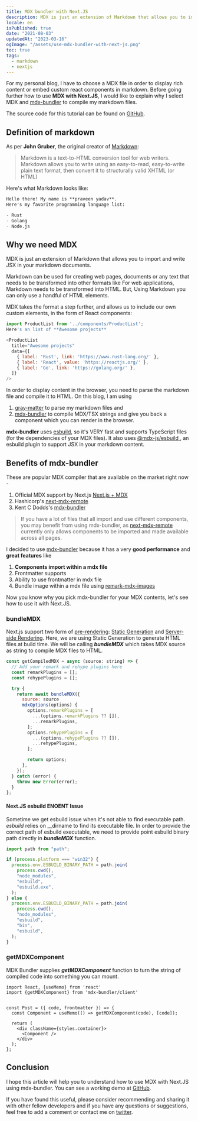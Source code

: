 ```yaml
---
title: MDX bundler with Next.JS
description: MDX is just an extension of Markdown that allows you to import and write JSX in your markdown documents.
locale: en
isPublished: true
date: "2021-08-03"
updatedAt: "2023-03-16"
ogImage: "/assets/use-mdx-bundler-with-next-js.png"
toc: true
tags:
  - markdown
  - nextjs
---
```


For my personal blog, I have to choose a MDX file in order to display rich content or embed custom react components in markdown. Before going further how to use **MDX with Next.JS**, I would like to explain why I select MDX and [mdx-bundler](https://github.com/kentcdodds/mdx-bundler) to compile my markdown files.

The source code for this tutorial can be found on [GitHub](https://github.com/pyadav/use-mdx-bundler-with-next-js).

## Definition of markdown

As per **John Gruber**, the original creator of [Markdown](https://daringfireball.net/projects/markdown/):

> Markdown is a text-to-HTML conversion tool for web writers. Markdown allows you to write using an easy-to-read, easy-to-write plain text format, then convert it to structurally valid XHTML (or HTML)

Here's what Markdown looks like:

```md
Hello there! My name is **praveen yadav**.
Here's my favorite programming language list:

- Rust
- Golang
- Node.js
```

## Why we need MDX

MDX is just an extension of Markdown that allows you to import and write JSX in your markdown documents.

Markdown can be used for creating web pages, documents or any text that needs to be transformed into other formats like For web applications, Markdown needs to be transformed into HTML. But, Using Markdown you can only use a handful of HTML elements.

MDX takes the format a step further, and allows us to include our own custom elements, in the form of React components:

```js
import ProductList from '../components/ProductList';
Here's an list of **Awesome projects**

<ProductList
  title="Awesome projects"
  data={[
    { label: 'Rust', link: 'https://www.rust-lang.org/' },
    { label: 'React', value: 'https://reactjs.org/' },
    { label: 'Go', link: 'https://golang.org/' },
  ]}
/>
```

In order to display content in the browser, you need to parse the markdown file and compile it to HTML. On this blog, I am using

1. [gray-matter](https://github.com/jonschlinkert/gray-matter) to parse my markdown files and
2. [mdx-bundler](https://github.com/kentcdodds/mdx-bundler) to compile MDX/TSX strings and give you back a component which you can render in the browser.

**mdx-bundler** uses [esbuild](https://esbuild.github.io/), so it's VERY fast and supports TypeScript files (for the dependencies of your MDX files). It also uses [@mdx-js/esbuild
](https://github.com/mdx-js/mdx), an esbuild plugin to support JSX in your markdown content.

## Benefits of mdx-bundler

These are popular MDX compiler that are available on the market right now -

1. Official MDX support by Next.js [Next.js + MDX](https://www.npmjs.com/package/@next/mdx)
2. Hashicorp's [next-mdx-remote](https://github.com/hashicorp/next-mdx-remote)
3. Kent C Dodds's [mdx-bundler](https://github.com/kentcdodds/mdx-bundler)

> If you have a lot of files that all import and use different components, you may benefit from using mdx-bundler, as [next-mdx-remote](https://github.com/hashicorp/next-mdx-remote) currently only allows components to be imported and made available across all pages.

I decided to use [mdx-bundler](https://github.com/kentcdodds/mdx-bundler) because it has a very **good performance** and **great features** like

1. **Components import within a mdx file**
2. Frontmatter supports
3. Ability to use frontmatter in mdx file
4. Bundle image within a mdx file using [remark-mdx-images](https://www.npmjs.com/package/remark-mdx-images)

Now you know why you pick mdx-bundler for your MDX contents, let's see how to use it with Next.JS.

### bundleMDX

Next.js support two form of [pre-rendering](https://nextjs.org/docs/basic-features/pages#pre-rendering): [Static Generation](https://nextjs.org/docs/basic-features/pages#static-generation-with-data) and [Server-side Rendering](https://nextjs.org/docs/basic-features/pages#server-side-rendering). Here, we are using Static Generation to generate HTML files at build time. We will be calling **_bundleMDX_** which takes MDX source as string to compile MDX files to HTML.

```js
const getCompiledMDX = async (source: string) => {
  // Add your remark and rehype plugins here
  const remarkPlugins = [];
  const rehypePlugins = [];

  try {
    return await bundleMDX({
      source: source
      mdxOptions(options) {
        options.remarkPlugins = [
          ...(options.remarkPlugins ?? []),
          ...remarkPlugins,
        ];
        options.rehypePlugins = [
          ...(options.rehypePlugins ?? []),
          ...rehypePlugins,
        ];

        return options;
      },
    });
  } catch (error) {
    throw new Error(error);
  }
};
```

#### Next.JS esbuild ENOENT Issue

Sometime we get esbuild issue when it's not able to find executable path. _esbuild_ relies on \_\_dirname to find its executable file. In order to provide the correct path of esbuild executable, we need to provide point esbuild binary path directly in **_bundleMDX_** function.

```js
import path from "path";

if (process.platform === "win32") {
  process.env.ESBUILD_BINARY_PATH = path.join(
    process.cwd(),
    "node_modules",
    "esbuild",
    "esbuild.exe",
  );
} else {
  process.env.ESBUILD_BINARY_PATH = path.join(
    process.cwd(),
    "node_modules",
    "esbuild",
    "bin",
    "esbuild",
  );
}
```

### getMDXComponent

MDX Bundler supplies **_getMDXComponent_** function to turn the string of compiled code into something you can mount.

```JS
import React, {useMemo} from 'react'
import {getMDXComponent} from 'mdx-bundler/client'


const Post = ({ code, frontmatter }) => {
  const Component = useMemo(() => getMDXComponent(code), [code]);

  return (
    <div className={styles.container}>
      <Component />
    </div>
  );
};
```

## Conclusion

I hope this article will help you to understand how to use MDX with Next.JS using mdx-bundler. You can see a working demo at [GitHub](https://github.com/pyadav/use-mdx-bundler-with-next-js).

If you have found this useful, please consider recommending and sharing it with other fellow developers and if you have any questions or suggestions, feel free to add a comment or contact me on [twitter](https://twitter.com/osfreak).
